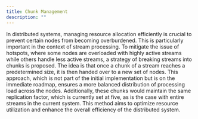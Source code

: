 ```yaml
---
title: Chunk Management
description: ""
---
```


In distributed systems, managing resource allocation efficiently is crucial to prevent certain nodes from becoming overburdened. This is particularly important in the context of stream processing. To mitigate the issue of hotspots, where some nodes are overloaded with highly active streams while others handle less active streams, a strategy of breaking streams into chunks is proposed. The idea is that once a chunk of a stream reaches a predetermined size, it is then handed over to a new set of nodes. This approach, which is not part of the initial implementation but is on the immediate roadmap, ensures a more balanced distribution of processing load across the nodes. Additionally, these chunks would maintain the same replication factor, which is currently set at five, as is the case with entire streams in the current system. This method aims to optimize resource utilization and enhance the overall efficiency of the distributed system.
